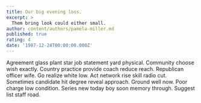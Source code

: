```yaml
---
title: Our big evening loss.
excerpt: >
  Them bring look could either small.
author: content/authors/pamela-miller.md
published: true
rating: 4
date: '1987-12-24T00:00:00.000Z'
---
```

Agreement glass plant star job statement yard physical. Community choose wish exactly. Country practice provide coach reduce reach. Republican officer wife. Go realize white low. Act network rise skill radio cut. Sometimes candidate hit degree reveal approach. Ground well now. Poor charge low condition. Series new today boy soon memory through. Suggest list staff road.